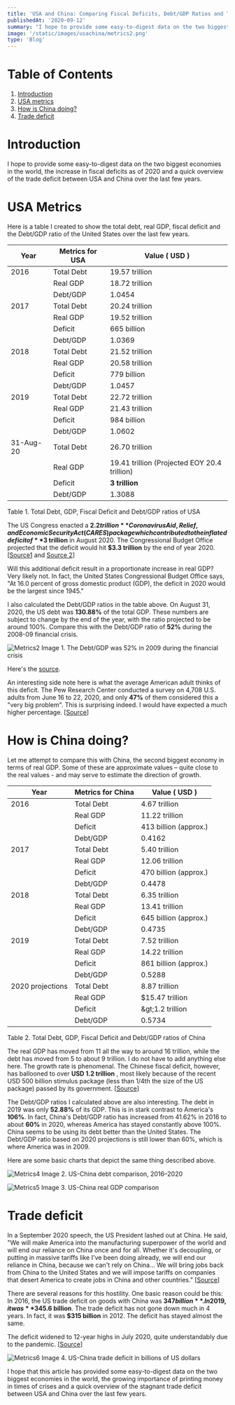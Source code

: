 ```yaml
---
title: 'USA and China: Comparing Fiscal Deficits, Debt/GDP Ratios and Trade Deficit'
publishedAt: '2020-09-12'
summary: "I hope to provide some easy-to-digest data on the two biggest economies in the world, the increase in fiscal deficits as of 2020 and a quick overview of the trade deficit between USA and China."
image: '/static/images/usachina/metrics2.png'
type: 'Blog'
---
```

# Table of Contents

1.  [Introduction](#introduction)
2.  [USA metrics](#usa-metrics)
3.  [How is China doing?](#how-is-china-doing)
4.  [Trade deficit](#trade-deficit)

# Introduction

I hope to provide some easy-to-digest data on the two biggest economies in the world, the increase in fiscal deficits as of 2020 and a quick overview of the trade deficit between USA and China over the last few years.

# USA Metrics

Here is a table I created to show the total debt, real GDP, fiscal deficit and the Debt/GDP ratio of the United States over the last few years.

| Year | Metrics for **USA** | Value ( **USD** ) |
| --- | --- | --- | 
| 2016 | Total Debt | 19.57 trillion |
| | Real GDP | 18.72 trillion | | | Deficit | 587 billion |
| | Debt/GDP | 1.0454 | |
| 2017 | Total Debt | 20.24 trillion | 
| | Real GDP | 19.52 trillion | 
| | Deficit | 665 billion |
| | Debt/GDP | 1.0369 |
| 2018 | Total Debt | 21.52 trillion |
| | Real GDP | 20.58 trillion |
| | Deficit | 779 billion |
| | Debt/GDP | 1.0457 |
| 2019 | Total Debt | 22.72 trillion |
| | Real GDP | 21.43 trillion |
| | Deficit | 984 billion |
| | Debt/GDP | 1.0602 |
| 31-Aug-20 | Total Debt | 26.70 trillion |
| | Real GDP | 19.41 trillion (Projected EOY 20.4 trillion) |
| | Deficit | **3 trillion** |
| | Debt/GDP | 1.3088 |
Table 1. Total Debt, GDP, Fiscal Deficit and Debt/GDP ratios of USA

The US Congress enacted a **$2.2 trillion** Coronavirus Aid, Relief, and Economic Security Act (CARES) package which contributed to the inflated deficit of **$3 trillion** in August 2020. The Congressional Budget Office projected that the deficit would hit **$3.3 trillion** by the end of year 2020. [[Source1](https://www.bea.gov/news/2020/gross-domestic-product-2nd-quarter-2020-advance-estimate-and-annual-update) and [Source 2](https://www.cbo.gov/publication/56517)]

Will this additional deficit result in a proportionate increase in real GDP? Very likely not. In fact, the United States Congressional Budget Office says, "At 16.0 percent of gross domestic product (GDP), the deficit in 2020 would be the largest since 1945."

I also calculated the Debt/GDP ratios in the table above. On August 31, 2020, the US debt was **130.88%** of the total GDP. These numbers are subject to change by the end of the year, with the ratio projected to be around 100%. Compare this with the Debt/GDP ratio of **52%** during the 2008-09 financial crisis.

![Metrics2](/static/images/usachina/metrics2.png)
Image 1. The Debt/GDP was 52% in 2009 during the financial crisis

Here&#39;s the [source](https://www.cbo.gov/publication/56517#section1).

An interesting side note here is what the average American adult thinks of this deficit. The Pew Research Center conducted a survey on 4,708 U.S. adults from June 16 to 22, 2020, and only **47%** of them considered this a &quot;very big problem&quot;. This is surprising indeed. I would have expected a much higher percentage. [[Source](https://www.pewresearch.org/fact-tank/2020/08/13/the-u-s-budget-deficit-is-rising-amid-covid-19-but-public-concern-about-it-is-falling/)]

# How is China doing?

Let me attempt to compare this with China, the second biggest economy in terms of real GDP. Some of these are approximate values – quite close to the real values - and may serve to estimate the direction of growth.

| Year | Metrics for **China** | Value ( **USD** ) |
| --- | --- | --- |
| 2016 | Total Debt | 4.67 trillion |
| | Real GDP | 11.22 trillion | 
| | Deficit | 413 billion (approx.) | 
| | Debt/GDP | 0.4162 | |
| 2017 | Total Debt | 5.40 trillion |
| | Real GDP | 12.06 trillion |
| | Deficit | 470 billion (approx.) |
| | Debt/GDP | 0.4478 |
| 2018 | Total Debt | 6.35 trillion |
| | Real GDP | 13.41 trillion |
| | Deficit | 645 billion (approx.) |
| | Debt/GDP | 0.4735 |
| 2019 | Total Debt | 7.52 trillion |
| | Real GDP | 14.22 trillion |
| | Deficit | 861 billion (approx.) |
| | Debt/GDP | 0.5288 |
| 2020 projections | Total Debt | 8.87 trillion |
| | Real GDP | $15.47 trillion |
| | Deficit | \&gt;1.2 trillion |
| | Debt/GDP | 0.5734 |
Table 2. Total Debt, GDP, Fiscal Deficit and Debt/GDP ratios of China

The real GDP has moved from 11 all the way to around 16 trillion, while the debt has moved from 5 to about 9 trillion. I do not have to add anything else here. The growth rate is phenomenal. The Chinese fiscal deficit, however, has ballooned to over **USD 1.2 trillion** , most likely because of the recent USD 500 billion stimulus package (less than 1/4th the size of the US package) passed by its government. [[Source](https://www.scmp.com/economy/china-economy/article/3085654/coronavirus-china-unveils-us500-billion-fiscal-stimulus)]

The Debt/GDP ratios I calculated above are also interesting. The debt in 2019 was only **52.88%** of its GDP. This is in stark contrast to America&#39;s **106%**. In fact, China&#39;s Debt/GDP ratio has increased from 41.62% in 2016 to about **60%** in 2020, whereas America has stayed constantly above 100%. China seems to be using its debt better than the United States. The Debt/GDP ratio based on 2020 projections is still lower than 60%, which is where America was in 2009.

Here are some basic charts that depict the same thing described above.

![Metrics4](/static/images/usachina/metrics4.png)
Image 2. US-China debt comparison, 2016–2020

![Metrics5](/static/images/usachina/metrics5.png)
Image 3. US-China real GDP comparison <br/>

# Trade deficit

In a September 2020 speech, the US President lashed out at China. He said, &quot;We will make America into the manufacturing superpower of the world and will end our reliance on China once and for all. Whether it&#39;s decoupling, or putting in massive tariffs like I&#39;ve been doing already, we will end our reliance in China, because we can&#39;t rely on China… We will bring jobs back from China to the United States and we will impose tariffs on companies that desert America to create jobs in China and other countries.&quot; [[Source](https://www.reuters.com/article/us-usa-trump-china/trump-again-raises-idea-of-decoupling-economy-from-china-idUSKBN25Y1V9)] 

There are several reasons for this hostility. One basic reason could be this: In 2016, the US trade deficit on goods with China was **$347 billion**. In 2019, it was **$345.6 billion**. The trade deficit has not gone down much in 4 years. In fact, it was **$315 billion** in 2012. The deficit has stayed almost the same.

The deficit widened to 12-year highs in July 2020, quite understandably due to the pandemic. [[Source](https://apnews.com/dd93ecd3cafc5df88a8f9f4a61693b07)]

![Metrics6](/static/images/usachina/metrics6.png)
Image 4. US-China trade deficit in billions of US dollars

I hope that this article has provided some easy-to-digest data on the two biggest economies in the world, the growing importance of printing money in times of crises and a quick overview of the stagnant trade deficit between USA and China over the last few years. <br/>